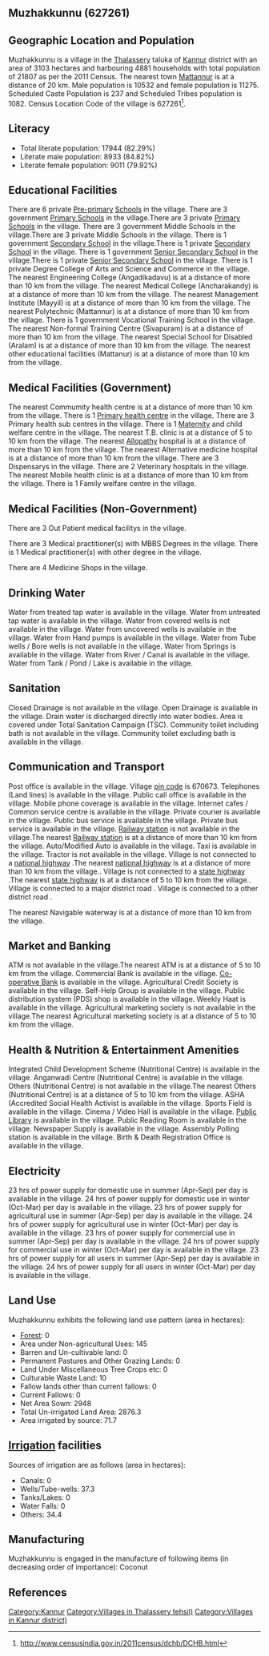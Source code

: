 {{Infobox settlement
| name=Muzhakkunnu
| native_name=
| native_name_lang=
| other_name=
| nickname=
| settlement_type=Village
| image_skyline=
| image_alt=
| image_caption=
| pushpin_map=India Kerala
| pushpin_label_position=right
| pushpin_map_alt=
| pushpin_map_caption=Location in Kerala, India
| latd=
| latm=
| lats=
| latNS=
| longd=
| longm=
| longs=
| longEW=
| coordinates_display=inline,title
| subdivision_type=Country
| subdivision_name={{flag|India}}
| subdivision_type1=[[States and territories of India|State]]
| subdivision_name1=Kerala 
| subdivision_type2=[[List of districts of India|District]]
| subdivision_name2=Kannur
| subdivision_type3=Tahsil
| subdivision_name3=Thalassery
| website=
| established_title=<!-- Established -->
| established_date=
| founder=
| named_for=
| government_type=
| governing_body=
| unit_pref=Metric=
| area_footnotes=
| area_rank=
| area_total_km2=31.03
| elevation_footnotes=
| elevation_m=
| population_total=21807
| population_as_of=2011
| population_rank=
| population_density_km2=702
| population_demonym=
| population_footnotes=
| demographics_type1=Languages
| demographics1_title1=Official
| demographics1_info1=[[Malayalam language|Malayalam]]
| timezone1=[[Indian Standard Time|IST]]
| utc_offset1==+5:30
| postal_code_type=[[Postal Index Number|PIN]]
| postal_code=670673
| area_code_type=Telephone code
| area_code=
| registration_plate=
| blank1_name_sec1=Nearest city
| blank1_info_sec1=[[Mattannur]]
| blank2_name_sec1=[[Human sex ratio|Sex ratio]]
| blank2_info_sec1=1070 [[male|♂]]/[[female|♀]]
| blank3_name_sec1=Literacy
| blank3_info_sec1=82.29%
| blank1_name_sec2=[[2011 Census of India|2011 census]] code
| blank1_info_sec2=627261
| footnotes=
}}

== Muzhakkunnu (627261) ==

== Geographic Location and Population ==

Muzhakkunnu is a village in the [[Thalassery]] taluka of [[Kannur]] district with an area of 3103 hectares and harbouring 4881 households with total population of 21807 as per the 2011 Census. The nearest town [[Mattannur]] is at a distance of 20 km. Male population is 10532 and female population is 11275. Scheduled Caste Population is 237 and Scheduled Tribes population is 1082. Census Location Code of the village is 627261<ref>http://www.censusindia.gov.in/2011census/dchb/DCHB.html</ref>.


== Literacy ==  
* Total literate population: 17944 (82.29%)
* Literate male population: 8933 (84.82%)
* Literate female population: 9011 (79.92%)


== Educational Facilities ==  
There are 6 private [[Pre-primary]] [[School]]s in the village.
There are 3 government [[Primary School]]s in the village.There are 3 private [[Primary School]]s in the village.
There are 3 government Middle Schools in the village.There are 3 private Middle Schools in the village.
There is 1 government [[Secondary School]] in the village.There is 1 private [[Secondary School]] in the village.
There is 1 government [[Senior Secondary School]] in the village.There is 1 private [[Senior Secondary School]] in the village.
There is 1 private Degree College of Arts and Science and Commerce in the village.
The nearest Engineering College (Angadikadavu) is at a distance of more than 10 km from the village.
The nearest Medical College (Ancharakandy) is at a distance of more than 10 km from the village.
The nearest Management Institute (Mayyil) is at a distance of more than 10 km from the village.
The nearest Polytechnic (Mattannur) is at a distance of more than 10 km from the village.
There is 1 government Vocational Training School in the village.
The nearest Non-formal Training Centre (Sivapuram) is at a distance of more than 10 km from the village.
The nearest Special School for Disabled (Aralam) is at a distance of more than 10 km from the village.
The nearest other educational facilities (Mattanur) is at a distance of more than 10 km from the village.


== Medical Facilities (Government) ==
The nearest Commumity health centre is at a distance of more than 10 km from the village.
There is 1 [[Primary health centre]] in the village.
There are 3 Primary health sub centres in the village.
There is 1 [[Maternity]] and child welfare centre in the village.
The nearest T.B. clinic is at a distance of 5 to 10 km from the village.
The nearest [[Allopathy]] hospital is at a distance of more than 10 km from the village.
The nearest Alternative medicine hospital is at a distance of more than 10 km from the village.
There are 3 Dispensarys in the village.
There are 2 Veterinary hospitals in the village.
The nearest Mobile health clinic is at a distance of more than 10 km from the village.
There is 1 Family welfare centre in the village.


== Medical Facilities (Non-Government) ==
There are 3 Out Patient medical facilitys in the village.


There are 3 Medical practitioner(s) with MBBS Degrees in the village.
There is 1 Medical practitioner(s) with other degree in the village.


There are 4 Medicine Shops in the village.



== Drinking Water ==
Water from treated tap water is available in the village.
Water from untreated tap water is available in the village.
Water from covered wells is not available in the village.
Water from uncovered wells is available in the village.
Water from Hand pumps is available in the village.
Water from Tube wells / Bore wells is not available in the village.
Water from Springs is available in the village.
Water from River / Canal is available in the village.
Water from Tank / Pond / Lake is available in the village.


== Sanitation ==
Closed Drainage is not available in the village.
Open Drainage is available in the village.
Drain water is discharged directly into water bodies.
Area is covered under Total Sanitation Campaign (TSC).
Community toilet including bath is not available in the village.
Community toilet excluding bath is available in the village.


== Communication and Transport ==
Post office is available in the village.
Village [[pin code]] is 670673.
Telephones (Land lines) is available in the village.
Public call office is available in the village.
Mobile phone coverage is available in the village.
Internet cafes / Common service centre is available in the village.
Private courier is available in the village.
Public bus service is available in the village.
Private bus service is available in the village.
[[Railway station]] is not available in the village.The nearest [[Railway station]] is at a distance of more than 10 km from the village.
Auto/Modified Auto is available in the village.
Taxi is available in the village.
Tractor is not available in the village.
Village is not connected to a [[national highway]] .The nearest [[national highway]] is at a distance of more than 10 km from the village..
Village is not connected to a [[state highway]] .The nearest [[state highway]] is at a distance of 5 to 10 km from the village..
Village is connected to a major district road    .
Village is connected to a other district road  .



The nearest Navigable waterway is at a distance of more than 10 km from the village.



== Market and Banking ==
ATM is not available in the village.The nearest ATM is at a distance of 5 to 10 km from the village.
Commercial Bank is available in the village.
[[Co-operative Bank]] is available in the village.
Agricultural Credit Society is available in the village.
Self-Help Group is available in the village.
Public distribution system (PDS) shop is available in the village.
Weekly Haat is available in the village.
Agricultural marketing society is not available in the village.The nearest Agricultural marketing society is at a distance of 5 to 10 km from the village.


== Health & Nutrition & Entertainment Amenities ==
Integrated Child Development Scheme (Nutritional Centre) is available in the village.
Anganwadi Centre (Nutritional Centre) is available in the village.
Others (Nutritional Centre) is not available in the village.The nearest Others (Nutritional Centre) is at a distance of 5 to 10 km from the village.
ASHA (Accredited Social Health Activist is available in the village.
Sports Field is available in the village.
Cinema / Video Hall is available in the village.
[[Public Library]] is available in the village.
Public Reading Room is available in the village.
Newspaper Supply is available in the village.
Assembly Polling station is available in the village.
Birth & Death Registration Office is available in the village.


== Electricity ==
23 hrs of power supply for domestic use in summer (Apr-Sep) per day is available in the village.
24 hrs of power supply for domestic use in winter (Oct-Mar) per day is available in the village.
23 hrs of power supply for agricultural use in summer (Apr-Sep) per day is available in the village.
24 hrs of power supply for agricultural use in winter (Oct-Mar) per day is available in the village.
23 hrs of power supply for commercial use in summer (Apr-Sep) per day is available in the village.
24 hrs of power supply for commercial use in winter (Oct-Mar) per day is available in the village.
23 hrs of power supply for all users in summer (Apr-Sep) per day is available in the village.
24 hrs of power supply for all users in winter (Oct-Mar) per day is available in the village.


== Land Use ==
Muzhakkunnu exhibits the following land use pattern (area in hectares):
* [[Forest]]: 0
* Area under Non-agricultural Uses: 145
* Barren and Un-cultivable land: 0
* Permanent Pastures and Other Grazing Lands: 0
* Land Under Miscellaneous Tree Crops etc: 0
* Culturable Waste Land: 10
* Fallow lands other than current fallows: 0
* Current Fallows: 0
* Net Area Sown: 2948
* Total Un-irrigated Land Area: 2876.3
* Area irrigated by source: 71.7


== [[Irrigation]] facilities ==
Sources of irrigation are as follows (area in hectares):
* Canals: 0
* Wells/Tube-wells: 37.3
* Tanks/Lakes: 0
* Water Falls: 0
* Others: 34.4


== Manufacturing ==
Muzhakkunnu is engaged in the manufacture of following items (in decreasing order of importance): Coconut


[[Category:Kannur]]
[[Category:Villages in Thalassery tehsil)]]
[[Category:Villages in Kannur district)]]


== References ==
{{Reflist}}


